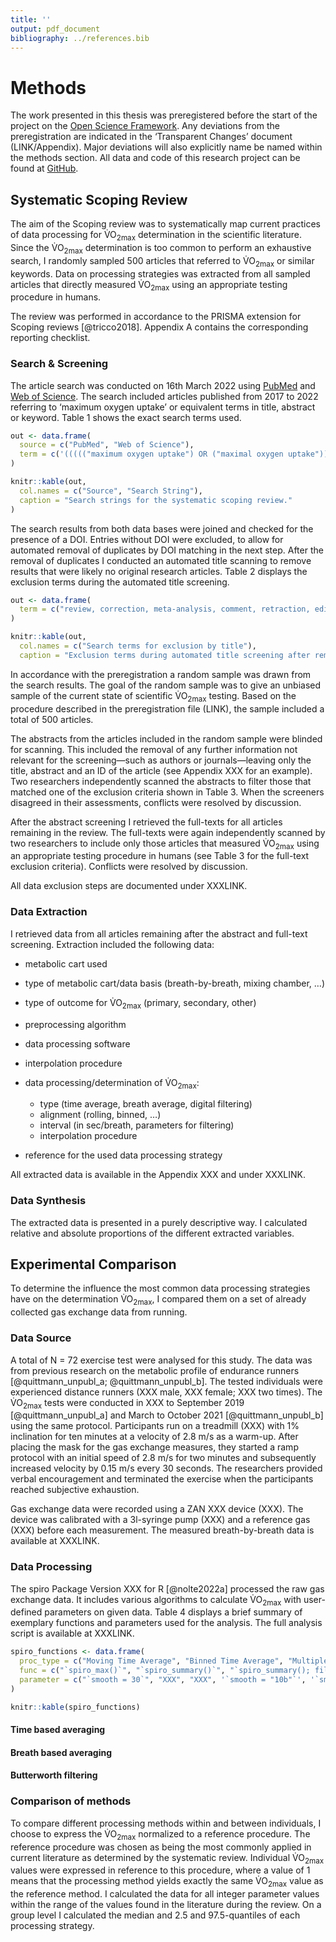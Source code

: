 ```yaml
---
title: ''
output: pdf_document
bibliography: ../references.bib
---
```


# Methods

The work presented in this thesis was preregistered before the start of the project on the [Open Science Framework](). Any deviations from the preregistration are indicated in the 'Transparent Changes' document (LINK/Appendix). Major deviations will also explicitly name be named within the methods section. All data and code of this research project can be found at [GitHub](https://www.github.com/smnnlt/vo2max-processing).

<!-- explicitly state deviations from preregistration -->

## Systematic Scoping Review

The aim of the Scoping review was to systematically map current practices of data processing for V̇O~2max~ determination in the scientific literature. Since the V̇O~2max~ determination is too common to perform an exhaustive search, I randomly sampled 500 articles that referred to V̇O~2max~ or similar keywords. Data on processing strategies was extracted from all sampled articles that directly measured V̇O~2max~ using an appropriate testing procedure in humans.

The review was performed in accordance to the PRISMA extension for Scoping reviews [@tricco2018]. Appendix A contains the corresponding reporting checklist.

### Search & Screening

The article search was conducted on 16th March 2022 using [PubMed]() and [Web of Science](). The search included articles published from 2017 to 2022 referring to 'maximum oxygen uptake' or equivalent terms in title, abstract or keyword. Table 1 shows the exact search terms used.

```r
out <- data.frame(
  source = c("PubMed", "Web of Science"),
  term = c('((((("maximum oxygen uptake") OR ("maximal oxygen uptake")) OR ("VO2max")) OR ("maximum oxygen consumption")) OR ("maximal oxygen consumption")) AND (("2017/01/01"[Date - Publication] : "3000"[Date - Publication]))', '(((((ALL=("maximum oxygen uptake")) OR ALL=("maximal oxygen uptake")) OR ALL=("VO2max")) OR ALL=("maximum oxygen consumption")) OR ALL=("maximal oxygen consumption")) AND PY=(2017-2022)')
)

knitr::kable(out, 
  col.names = c("Source", "Search String"), 
  caption = "Search strings for the systematic scoping review."
)
```

The search results from both data bases were joined and checked for the presence of a DOI. Entries without DOI were excluded, to allow for automated removal of duplicates by DOI matching in the next step. After the removal of duplicates I conducted an automated title scanning to remove results that were likely no original research articles. Table 2 displays the exclusion terms during the automated title screening.

```r
out <- data.frame(
  term = c("review, correction, meta-analysis, comment, retraction, editorial, erratum, reply")
)

knitr::kable(out, 
  col.names = c("Search terms for exclusion by title"), 
  caption = "Exclusion terms during automated title screening after removal of duplicates. If an articles title matched least one of the given terms, it was excluded.")
```

In accordance with the preregistration a random sample was drawn from the search results. The goal of the random sample was to give an unbiased sample of the current state of scientific V̇O~2max~ testing. Based on the procedure described in the preregistration file (LINK), the sample included a total of 500 articles.

The abstracts from the articles included in the random sample were blinded for scanning. This included the removal of any further information not relevant for the screening---such as authors or journals---leaving only the title, abstract and an ID of the article (see Appendix XXX for an example). Two researchers independently scanned the abstracts to filter those that matched one of the exclusion criteria shown in Table 3. When the screeners disagreed in their assessments, conflicts were resolved by discussion.

After the abstract screening I retrieved the full-texts for all articles remaining in the review. The full-texts were again independently scanned by two researchers to include only those articles that measured V̇O~2max~ using an appropriate testing procedure in humans (see Table 3 for the full-text exclusion criteria). Conflicts were resolved by discussion.

All data exclusion steps are documented under XXXLINK.

### Data Extraction

I retrieved data from all articles remaining after the abstract and full-text screening. Extraction included the following data:

-   metabolic cart used

-   type of metabolic cart/data basis (breath-by-breath, mixing chamber, ...)

-   type of outcome for V̇O~2max~ (primary, secondary, other)

-   preprocessing algorithm

-   data processing software

-   interpolation procedure

-   data processing/determination of V̇O~2max~:

    -   type (time average, breath average, digital filtering)
    -   alignment (rolling, binned, ...)
    -   interval (in sec/breath, parameters for filtering)
    -   interpolation procedure

-   reference for the used data processing strategy

All extracted data is available in the Appendix XXX and under XXXLINK.

### Data Synthesis

The extracted data is presented in a purely descriptive way. I calculated relative and absolute proportions of the different extracted variables.

## Experimental Comparison

To determine the influence the most common data processing strategies have on the determination V̇O~2max~, I compared them on a set of already collected gas exchange data from running.

### Data Source

A total of N = 72 exercise test were analysed for this study. The data was from previous research on the metabolic profile of endurance runners [@quittmann_unpubl_a; @quittmann_unpubl_b]. The tested individuals were experienced distance runners (XXX male, XXX female; XXX two times). The V̇O~2max~ tests were conducted in XXX to September 2019 [@quittmann_unpubl_a] and March to October 2021 [@quittmann_unpubl_b] using the same protocol. Participants run on a treadmill (XXX) with 1% inclination for ten minutes at a velocity of 2.8 m/s as a warm-up. After placing the mask for the gas exchange measures, they started a ramp protocol with an initial speed of 2.8 m/s for two minutes and subsequently increased velocity by 0.15 m/s every 30 seconds. The researchers provided verbal encouragement and terminated the exercise when the participants reached subjective exhaustion.

Gas exchange data were recorded using a ZAN XXX device (XXX). The device was calibrated with a 3l-syringe pump (XXX) and a reference gas (XXX) before each measurement. The measured breath-by-breath data is available at XXXLINK.

### Data Processing

The spiro Package Version XXX for R [@nolte2022a] processed the raw gas exchange data. It includes various algorithms to calculate V̇O~2max~ with user-defined parameters on given data. Table 4 displays a brief summary of exemplary functions and parameters used for the analysis. The full analysis script is available at XXXLINK.

```r
spiro_functions <- data.frame(
  proc_type = c("Moving Time Average", "Binned Time Average", "Multiple Binned Time Average", "Moving Breath Average", "Digital Filtering"),
  func = c("`spiro_max()`", "`spiro_summary()`", "`spiro_summary(); filter()`", "`spiro_max()`", "`spiro_max()`"),
  parameter = c("`smooth = 30`", "XXX", "XXX", '`smooth = "10b"`', '`smooth = "XXX"')
)

knitr::kable(spiro_functions)
```

#### Time based averaging

#### Breath based averaging

#### Butterworth filtering

### Comparison of methods

To compare different processing methods within and between individuals, I choose to express the V̇O~2max~ normalized to a reference procedure. The reference procedure was chosen as being the most commonly applied in current literature as determined by the systematic review. Individual V̇O~2max~ values were expressed in reference to this procedure, where a value of 1 means that the processing method yields exactly the same V̇O~2max~ value as the reference method. I calculated the data for all integer parameter values within the range of the values found in the literature during the review. On a group level I calculated the median and 2.5 and 97.5-quantiles of each processing strategy.
